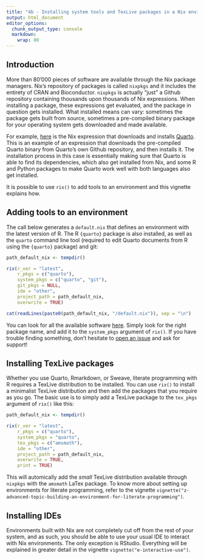 ```yaml
---
title: "4b - Installing system tools and TexLive packages in a Nix environment"
output: html_document
editor_options:
  chunk_output_type: console
  markdown: 
    wrap: 80
---
```


## Introduction

More than 80'000 pieces of software are available through the Nix package
managers. Nix’s repository of packages is called `nixpkgs` and it includes the
entirety of CRAN and Bioconductor. `nixpkgs` is actually "just" a Github
repository containing thousands upon thousands of Nix expressions. When
installing a package, these expressions get evaluated, and the package in
question gets installed. What installed means can vary: sometimes the package
gets built from source, sometimes a pre-compiled binary package for your
operating system gets downloaded and made available.

For example,
[here](https://github.com/NixOS/nixpkgs/blob/dce218f4f35440622d2056f93ddc335351763bb4/pkgs/development/libraries/quarto/default.nix)
is the Nix expression that downloads and installs [Quarto](https://quarto.org/).
This is an example of an expression that downloads the pre-compiled Quarto
binary from Quarto’s own Github repository, and then installs it. The
installation process in this case is essentially making sure that Quarto is able
to find its dependencies, which also get installed from Nix, and some R and
Python packages to make Quarto work well with both languages also get installed.

It is possible to use `rix()` to add tools to an environment and this vignette
explains how.

## Adding tools to an environment

The call below generates a `default.nix` that defines an environment with the latest
version of R. The R `{quarto}` package is also installed, as well as the `quarto`
command line tool (required to edit Quarto documents from R using the `{quarto}` package)
and git:

```r
path_default_nix <- tempdir()

rix(r_ver = "latest",
    r_pkgs = c("quarto"),
    system_pkgs = c("quarto", "git"),
    git_pkgs = NULL,
    ide = "other",
    project_path = path_default_nix,
    overwrite = TRUE)
```

```r
cat(readLines(paste0(path_default_nix, "/default.nix")), sep = "\n")
```

You can look for all the available software
[here](https://search.nixos.org/packages?channel=unstable&from=0&size=50&sort=relevance&type=packages&query=).
Simply look for the right package name, and add it to the `system_pkgs` argument
of `rix()`. If you have trouble finding something, don’t hesitate to 
[open an issue ](https://github.com/b-rodrigues/rix/issues) and ask for support!

## Installing TexLive packages

Whether you use Quarto, Rmarkdown, or Sweave, literate programming with R requires
a TexLive distribution to be installed. You can use `rix()` to install a minimalist
TexLive distribution and then add the packages that you require as you go.
The basic use is to simply add a TexLive package to the `tex_pkgs` argument of `rix()`
like this:

```r
path_default_nix <- tempdir()

rix(r_ver = "latest",
    r_pkgs = c("quarto"),
    system_pkgs = "quarto",
    tex_pkgs = c("amsmath"),
    ide = "other",
    project_path = path_default_nix,
    overwrite = TRUE,
    print = TRUE)

```

This will automically add the *small* TexLive distribution available through `nixpkgs`
with the `amsmath` LaTex package. To know more about setting up environments for
literate programming, refer to the vignette 
`vignette("z-advanced-topic-building-an-environment-for-literate-programming")`.

## Installing IDEs

Environments built with Nix are not completely cut off from the rest of your
system, and as such, you should be able to use your usual IDE to interact with
Nix environments. The only exception is RStudio. Everything will be explained in
greater detail in the vignette `vignette("e-interactive-use")`.
